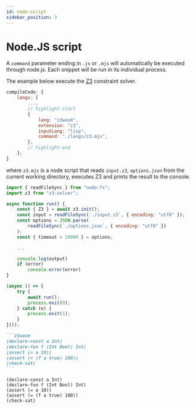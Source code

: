 ```yaml
---
id: node-script
sidebar_position: 3
---
```



# Node.JS script

A `command` parameter ending in `.js` or `.mjs` will automatically
be executed through node.js.
Each snippet will be run in its individual process.

The example below execute the [Z3](https://github.com/Z3Prover/z3) constraint solver.

```js
compileCode: {
    langs: [
        ...,
        // highlight-start
        {
            lang: "z3wasm",
            extension: "z3",
            inputLang: "lisp",
            command: "./langs/z3.mjs",
        },
        // highlight-end
    ];
}
```

where `z3.mjs` is a node script that reads `input.z3`, `options.json` from the current working directory,
executes Z3 and prints the result to the console.

```js title="./langs/z3.mjs"
import { readFileSync } from "node:fs";
import z3 from "z3-solver";

async function run() {
    const { Z3 } = await z3.init();
    const input = readFileSync(`./input.z3`, { encoding: "utf8" });
    const options = JSON.parse(
        readFileSync(`./options.json`, { encoding: "utf8" })
    );
    const { timeout = 10000 } = options;

    ...

    console.log(output)
    if (error)
        console.error(error)
}

(async () => {
    try {
        await run();
        process.exit(0);
    } catch (e) {
        process.exit(1);
    }
})();
```

````markdown
```z3wasm
(declare-const a Int)
(declare-fun f (Int Bool) Int)
(assert (= a 10))
(assert (= (f a true) 100))
(check-sat)
```
````

<BrowserWindow>

```z3wasm
(declare-const a Int)
(declare-fun f (Int Bool) Int)
(assert (= a 10))
(assert (= (f a true) 100))
(check-sat)
```

</BrowserWindow>
